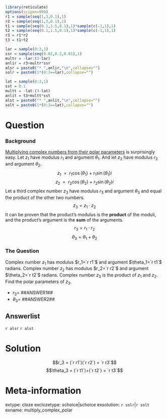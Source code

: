```r
library(reticulate)
options(scipen=999)
r1 = sample(seq(1,3,0.1),1)
r2 = sample(seq(1,3,0.1),1)
t1 = sample(seq(0.1,1.5,0.1),1)*sample(c(-1,1),1)
t2 = sample(seq(0.1,1.5,0.1),1)*sample(c(-1,1),1)
r3 = r1*r2
t3 = t1+t2

lar = sample(0:3,1)
ssr = sample(seq(0.02,0.2,0.01),1)
multr = -lar:(3-lar)
anlir = r3+multr*ssr
alsr = paste0("* ",anlir,"\n",collapse="")
solr = paste0(1*(0:3==lar),collapse="")

lat = sample(0:3,1)
sst = 0.1
multt = -lat:(3-lat)
anlit = t3+multt*sst
alst = paste0("* ",anlit,"\n",collapse="")
solt = paste0(1*(0:3==lat),collapse="")
```

Question
========

### Background

[Multiplying complex numbers from their polar parameters](https://en.wikipedia.org/wiki/Complex_number#Multiplication_and_division_in_polar_form) is surprisingly easy. Let $z_1$ have modulus $r_1$ and argument $\theta_1$. And let $z_2$ have modulus $r_2$ and argument $\theta_2$.
$$z_1 ~~=~~ r_1\cos(\theta_1)~+~r_1\sin(\theta_1)i$$
$$z_2 ~~=~~ r_2\cos(\theta_2)~+~r_2\sin(\theta_2)i$$
Let a third complex number $z_3$ have modulus $r_3$ and argument $\theta_3$ and equal the product of the other two numbers.
$$z_3 = z_1 \cdot z_2$$
It can be proven that the product's modulus is the **product** of the moduli, and the product's argument is the **sum** of the arguments.
$$r_3 = r_1 \cdot r_2$$
$$\theta_3 = \theta_1 + \theta_2 $$

### The Question

Complex number $z_1$ has modulus $r_1=`r r1`$ and argument $\theta_1=`r t1`$ radians. 
Complex number $z_2$ has modulus $r_2=`r r2`$ and argument $\theta_2=`r t2`$ radians.
Complex number $z_3$ is the product of $z_1$ and $z_2$. Find the polar parameters of $z_3$.

* $r_3=$ ##ANSWER1##
* $\theta_3=$ ##ANSWER2## 

Answerlist
--------

`r alsr`
`r alst`

Solution
========

$$r_3 = (`r r1`)(`r r2`) = `r r3`$$
$$\theta_3 = (`r t1`)+(`r t2`) = `r t3`$$


Meta-information
============
extype: cloze
exclozetype: schoice|schoice
exsolution: `r solr`|`r solt`
exname: multiply_complex_polar